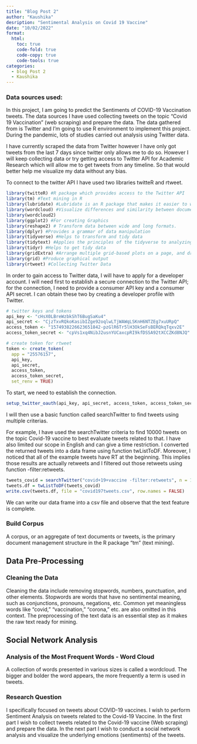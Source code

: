 ```yaml
---
title: "Blog Post 2"
author: "Kaushika"
desription: "Sentimental Analysis on Covid 19 Vaccine"
date: "10/02/2022"
format:
  html:
    toc: true
    code-fold: true
    code-copy: true
    code-tools: true
categories:
  - blog Post 2
  - Kaushika 
---
```


### Data sources used:

In this project, I am going to predict the Sentiments of COVID-19 Vaccination tweets. The data sources I have used collecting tweets on the topic "Covid 19 Vaccination" (web scraping) and prepare the data. The data gathered from is Twitter and I'm going to use R environment to implement this project. During the pandemic, lots of studies carried out analysis using Twitter data.

I have currently scraped the data from Twitter however I have only got tweets from the last 7 days since twitter only allows me to do so. However I will keep collecting data or try getting access to Twitter API for Academic Research which will allow me to get tweets from any timeline. So that would better help me visualize my data without any bias.

To connect to the twitter API I have used two libraries twitteR and rtweet.

```r
library(twitteR) #R package which provides access to the Twitter API
library(tm) #Text mining in R
library(lubridate) #Lubridate is an R package that makes it easier to work with dates and times.
library(wordcloud) #Visualize differences and similarity between documents
library(wordcloud2)
library(ggplot2) #For creating Graphics 
library(reshape2) # Transform data between wide and long formats.
library(dplyr) #Provides a grammar of data manipulation
library(tidyverse) #Helps to transform and tidy data
library(tidytext) #Applies the principles of the tidyverse to analyzing text.
library(tidyr) #Helps to get tidy data
library(gridExtra) #Arrange multiple grid-based plots on a page, and draw tables
library(grid) #Produce graphical output
library(rtweet) #Collecting Twitter Data
```

In order to gain access to Twitter data, I will have to apply for a developer account. I will need first to establish a secure connection to the Twitter API; for the connection, I need to provide a consumer API key and a consumer API secret. I can obtain these two by creating a developer profile with Twitter.

```r
# twitter keys and tokens
api_key <- "cHsX0LBreWzbkShT6BugSaKu4"
api_secret <- "CjzTxvRQkoKasibIZge92oqlwLTjWAWqLSKnH6NTZEg7xuURpQ"
access_token <- "1574938226623651842-pzGlR6Tr5lH3OkSeFsBERQkqTqxv2E"
access_token_secret <- "cpVs1xq4NibJ2usnYUCaxcpRI9kfDSSA92tXCCZKd8NJQ"

# create token for rtweet
token <- create_token(
  app = "25576157",
  api_key,
  api_secret,
  access_token,
  access_token_secret,
  set_renv = TRUE)
```

To start, we need to establish the connection.

```r
setup_twitter_oauth(api_key, api_secret, access_token, access_token_secret) #Authorising the connection

```

I will then use a basic function called searchTwitter to find tweets using multiple criterias.

For example, I have used the searchTwitter criteria to find 10000 tweets on the topic Covid-19 vaccine to best evaluate tweets related to that. I have also limited our scope in English and can give a time restriction. I converted the returned tweets into a data frame using function twListToDF. Moreover, I noticed that all of the example tweets have RT at the beginning. This implies those results are actually retweets and I filtered out those retweets using function -filter:retweets.

```r
tweets_covid = searchTwitter("covid+19+vaccine -filter:retweets", n = 10000, lang = "en")
tweets.df = twListToDF(tweets_covid)
write.csv(tweets.df, file = "covid197tweets.csv", row.names = FALSE)

```

We can write our data frame into a csv file and observe that the text feature is complete.

### Build Corpus

A corpus, or an aggregate of text documents or tweets, is the primary document management structure in the R package "tm" (text mining).

## Data Pre-Processing
### Cleaning the Data
Cleaning the data include removing stopwords, numbers, punctuation, and other elements. Stopwords are words that have no sentimental meaning, such as conjunctions, pronouns, negations, etc. Common yet meaningless words like "covid," "vaccination," "corona," etc. are also omitted in this context.
The preprocessing of the text data is an essential step as it makes the raw text ready for mining. 

## Social Network Analysis

### Analysis of the Most Frequent Words - Word Cloud

A collection of words presented in various sizes is called a wordcloud. The bigger and bolder the word appears, the more frequently a term is used in tweets.

### Research Question
I specifically focused on tweets about COVID-19 vaccines.  I wish to perform Sentiment Analysis on tweets related to the Covid-19 Vaccine. In the first part I wish to collect tweets related to the Covid-19 vaccine (Web scraping) and prepare the data.
In the next part I wish to conduct a social network analysis and visualize the underlying emotions (sentiments) of the tweets.


